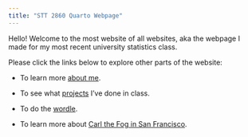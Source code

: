 ```yaml
---
title: "STT 2860 Quarto Webpage"
---
```


Hello! Welcome to the most website of all websites, aka the webpage I made for my most recent university statistics class.

Please click the links below to explore other parts of the website:

* To learn more [about me](https://amandahammers.github.io/about.html).

* To see what [projects](https://amandahammers.github.io/project.html) I've done in class.

* To do the [wordle](https://www.nytimes.com/games/wordle/index.html).

* To learn more about [Carl the Fog in San Francisco](https://youtu.be/dQw4w9WgXcQ?feature=shared).

